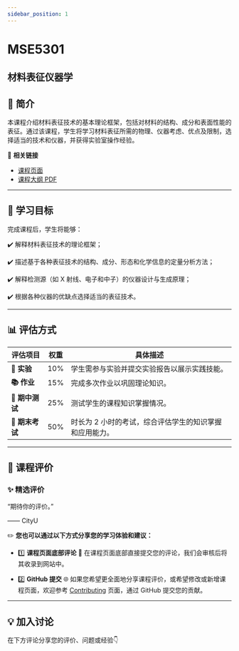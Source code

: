 ```yaml
---
sidebar_position: 1
---
```


# MSE5301
## 材料表征仪器学

## **📘 简介**
本课程介绍材料表征技术的基本理论框架，包括对材料的结构、成分和表面性能的表征。通过该课程，学生将学习材料表征所需的物理、仪器考虑、优点及限制，选择适当的技术和仪器，并获得实验室操作经验。

🔗 **相关链接**
- [课程页面](https://www.cityu.edu.hk/catalogue/pg/202425/course/MSE5301.htm)
- [课程大纲 PDF](https://www.cityu.edu.hk/catalogue/pg/202425/course/MSE5301.pdf)

---

## **🎯 学习目标**

完成课程后，学生将能够：

✔️ 解释材料表征技术的理论框架；

✔️ 描述基于各种表征技术的结构、成分、形态和化学信息的定量分析方法；

✔️ 解释检测源（如 X 射线、电子和中子）的仪器设计与生成原理；

✔️ 根据各种仪器的优缺点选择适当的表征技术。

---

## **📊 评估方式**

| **评估项目**          | **权重** | **具体描述**                                                                                       |
|----------------------|---------|---------------------------------------------------------------------------------------------------|
| **📝 实验**           | 10%     | 学生需参与实验并提交实验报告以展示实践技能。                                                        |
| **📚 作业**           | 15%     | 完成多次作业以巩固理论知识。                                                                      |
| **📖 期中测试**        | 25%     | 测试学生的课程知识掌握情况。                                                                      |
| **📖 期末考试**        | 50%     | 时长为 2 小时的考试，综合评估学生的知识掌握和应用能力。                                            |

---

## **💬 课程评价**

### ✨ **精选评价**
<div className={commentStyles.commentBox}>
    <p className={commentStyles.commentText}>
        “期待你的评价。”
    </p>
    <p className={commentStyles.commentAuthor}>—— CityU</p>
</div>

✏️ **您也可以通过以下方式分享您的学习体验和建议：**

- 1️⃣ **课程页面底部评论**
💬 在课程页面底部直接提交您的评论，我们会审核后将其收录到网站中。

- 2️⃣ **GitHub 提交**
🌐 如果您希望更全面地分享课程评价，或希望修改或新增课程页面，欢迎参考 [Contributing](https://penjc.github.io/cityU-navigator/contributing) 页面，通过 GitHub 提交您的贡献。

---

## **💡 加入讨论**

在下方评论分享您的评价、问题或经验👇
<Utterances />